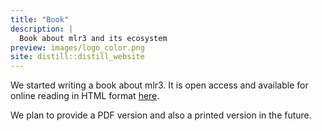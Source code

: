 ```yaml
---
title: "Book"
description: |
  Book about mlr3 and its ecosystem
preview: images/logo_color.png
site: distill::distill_website
---
```


We started writing a book about mlr3.
It is open access and available for online reading in HTML format [here](https://mlr3book.mlr-org.com).

We plan to provide a PDF version and also a printed version in the future.
